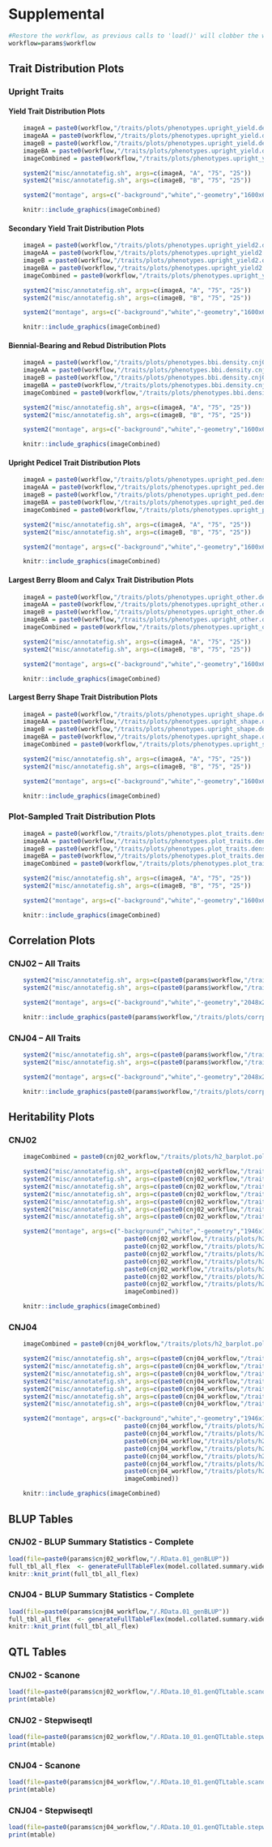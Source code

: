 # Supplemental {#supplemental}

```r
#Restore the workflow, as previous calls to 'load()' will clobber the workflow variable
workflow=params$workflow
```

## Trait Distribution Plots

### Upright Traits

#### Yield Trait Distribution Plots

```r
    imageA = paste0(workflow,"/traits/plots/phenotypes.upright_yield.density.cnj02.png")
    imageAA = paste0(workflow,"/traits/plots/phenotypes.upright_yield.density.cnj02.A.png")
    imageB = paste0(workflow,"/traits/plots/phenotypes.upright_yield.density.cnj04.png")
    imageBA = paste0(workflow,"/traits/plots/phenotypes.upright_yield.density.cnj04.B.png")
    imageCombined = paste0(workflow,"/traits/plots/phenotypes.upright_yield.density.cnj0x.png")
```

```r
    system2("misc/annotatefig.sh", args=c(imageA, "A", "75", "25"))
    system2("misc/annotatefig.sh", args=c(imageB, "B", "75", "25"))
```

```r
    system2("montage", args=c("-background","white","-geometry","1600x640+20+20","-bordercolor","black","-border","2","-tile","1x2",imageAA, imageBA, imageCombined))
```

```r
    knitr::include_graphics(imageCombined)
```

#### Secondary Yield Trait Distribution Plots

```r
    imageA = paste0(workflow,"/traits/plots/phenotypes.upright_yield2.density.cnj02.png")
    imageAA = paste0(workflow,"/traits/plots/phenotypes.upright_yield2.density.cnj02.A.png")
    imageB = paste0(workflow,"/traits/plots/phenotypes.upright_yield2.density.cnj04.png")
    imageBA = paste0(workflow,"/traits/plots/phenotypes.upright_yield2.density.cnj04.B.png")
    imageCombined = paste0(workflow,"/traits/plots/phenotypes.upright_yield2.density.cnj0x.png")
```

```r
    system2("misc/annotatefig.sh", args=c(imageA, "A", "75", "25"))
    system2("misc/annotatefig.sh", args=c(imageB, "B", "75", "25"))
```

```r
    system2("montage", args=c("-background","white","-geometry","1600x640+20+20","-bordercolor","black","-border","2","-tile","1x2",imageAA, imageBA, imageCombined))
```

```r
    knitr::include_graphics(imageCombined)
```

#### Biennial-Bearing and Rebud Distribution Plots

```r
    imageA = paste0(workflow,"/traits/plots/phenotypes.bbi.density.cnj02.png")
    imageAA = paste0(workflow,"/traits/plots/phenotypes.bbi.density.cnj02.A.png")
    imageB = paste0(workflow,"/traits/plots/phenotypes.bbi.density.cnj04.png")
    imageBA = paste0(workflow,"/traits/plots/phenotypes.bbi.density.cnj04.B.png")
    imageCombined = paste0(workflow,"/traits/plots/phenotypes.bbi.density.cnj0x.png")
```

```r
    system2("misc/annotatefig.sh", args=c(imageA, "A", "75", "25"))
    system2("misc/annotatefig.sh", args=c(imageB, "B", "75", "25"))
```

```r
    system2("montage", args=c("-background","white","-geometry","1600x640+20+20","-bordercolor","black","-border","2","-tile","1x2",imageAA, imageBA, imageCombined))
```

```r
    knitr::include_graphics(imageCombined)
```

#### Upright Pedicel Trait Distribution Plots

```r
    imageA = paste0(workflow,"/traits/plots/phenotypes.upright_ped.density.cnj02.png")
    imageAA = paste0(workflow,"/traits/plots/phenotypes.upright_ped.density.cnj02.A.png")
    imageB = paste0(workflow,"/traits/plots/phenotypes.upright_ped.density.cnj04.png")
    imageBA = paste0(workflow,"/traits/plots/phenotypes.upright_ped.density.cnj04.B.png")
    imageCombined = paste0(workflow,"/traits/plots/phenotypes.upright_ped.density.cnj0x.png")
```

```r
    system2("misc/annotatefig.sh", args=c(imageA, "A", "75", "25"))
    system2("misc/annotatefig.sh", args=c(imageB, "B", "75", "25"))
```

```r
    system2("montage", args=c("-background","white","-geometry","1600x640+20+20","-bordercolor","black","-border","2","-tile","1x2",imageAA, imageBA, imageCombined))
```

```r
    knitr::include_graphics(imageCombined)
```

#### Largest Berry Bloom and Calyx Trait Distribution Plots

```r
    imageA = paste0(workflow,"/traits/plots/phenotypes.upright_other.density.cnj02.png")
    imageAA = paste0(workflow,"/traits/plots/phenotypes.upright_other.density.cnj02.A.png")
    imageB = paste0(workflow,"/traits/plots/phenotypes.upright_other.density.cnj04.png")
    imageBA = paste0(workflow,"/traits/plots/phenotypes.upright_other.density.cnj04.B.png")
    imageCombined = paste0(workflow,"/traits/plots/phenotypes.upright_other.density.cnj0x.png")
```

```r
    system2("misc/annotatefig.sh", args=c(imageA, "A", "75", "25"))
    system2("misc/annotatefig.sh", args=c(imageB, "B", "75", "25"))
```

```r
    system2("montage", args=c("-background","white","-geometry","1600x640+20+20","-bordercolor","black","-border","2","-tile","1x2",imageAA, imageBA, imageCombined))
```

```r
    knitr::include_graphics(imageCombined)
```

#### Largest Berry Shape Trait Distribution Plots

```r
    imageA = paste0(workflow,"/traits/plots/phenotypes.upright_shape.density.cnj02.png")
    imageAA = paste0(workflow,"/traits/plots/phenotypes.upright_shape.density.cnj02.A.png")
    imageB = paste0(workflow,"/traits/plots/phenotypes.upright_shape.density.cnj04.png")
    imageBA = paste0(workflow,"/traits/plots/phenotypes.upright_shape.density.cnj04.B.png")
    imageCombined = paste0(workflow,"/traits/plots/phenotypes.upright_shape.density.cnj0x.png")
```

```r
    system2("misc/annotatefig.sh", args=c(imageA, "A", "75", "25"))
    system2("misc/annotatefig.sh", args=c(imageB, "B", "75", "25"))
```

```r
    system2("montage", args=c("-background","white","-geometry","1600x640+20+20","-bordercolor","black","-border","2","-tile","1x2",imageAA, imageBA, imageCombined))
```

```r
    knitr::include_graphics(imageCombined)
```


### Plot-Sampled Trait Distribution Plots

```r
    imageA = paste0(workflow,"/traits/plots/phenotypes.plot_traits.density.cnj02.png")
    imageAA = paste0(workflow,"/traits/plots/phenotypes.plot_traits.density.cnj02.A.png")
    imageB = paste0(workflow,"/traits/plots/phenotypes.plot_traits.density.cnj04.png")
    imageBA = paste0(workflow,"/traits/plots/phenotypes.plot_traits.density.cnj04.B.png")
    imageCombined = paste0(workflow,"/traits/plots/phenotypes.plot_traits.density.cnj0x.png")
```

```r
    system2("misc/annotatefig.sh", args=c(imageA, "A", "75", "25"))
    system2("misc/annotatefig.sh", args=c(imageB, "B", "75", "25"))
```

```r
    system2("montage", args=c("-background","white","-geometry","1600x640+20+20","-bordercolor","black","-border","2","-tile","1x2",imageAA, imageBA, imageCombined))
```

```r
    knitr::include_graphics(imageCombined)
```

## Correlation Plots

### CNJ02 -- All Traits

```r
    system2("misc/annotatefig.sh", args=c(paste0(params$workflow,"/traits/plots/corrplot.cnj02.ts.png"),"A"))
    system2("misc/annotatefig.sh", args=c(paste0(params$workflow,"/traits/plots/corrplot.cnj02.ts.inv.png"),"B"))
```

```r
    system2("montage", args=c("-background","white","-geometry","2048x2048+20+20","-bordercolor","black","-border","2","-tile","1x2",paste0(params$workflow,"/traits/plots/corrplot.cnj02.ts.A.png"), paste0(params$workflow,"/traits/plots/corrplot.cnj02.ts.inv.B.png"), paste0(params$workflow,"/traits/plots/corrplot.cnj02.ts.combined.png")))
```

```r
    knitr::include_graphics(paste0(params$workflow,"/traits/plots/corrplot.cnj02.ts.combined.png"))
```

### CNJ04 -- All Traits
```r
    system2("misc/annotatefig.sh", args=c(paste0(params$workflow,"/traits/plots/corrplot.cnj04.ts.png"),"A"))
    system2("misc/annotatefig.sh", args=c(paste0(params$workflow,"/traits/plots/corrplot.cnj04.ts.inv.png"),"B"))
```

```r
    system2("montage", args=c("-background","white","-geometry","2048x2048+20+20","-bordercolor","black","-border","2","-tile","1x2",paste0(params$workflow,"/traits/plots/corrplot.cnj04.ts.A.png"), paste0(params$workflow,"/traits/plots/corrplot.cnj04.ts.inv.B.png"), paste0(params$workflow,"/traits/plots/corrplot.cnj04.ts.combined.png")))
```

```r
    knitr::include_graphics(paste0(params$workflow,"/traits/plots/corrplot.cnj04.ts.combined.png"))
```

## Heritability Plots

### CNJ02

```r
    imageCombined = paste0(cnj02_workflow,"/traits/plots/h2_barplot.polar.cnj02.png")
```

```r
    system2("misc/annotatefig.sh", args=c(paste0(cnj02_workflow,"/traits/plots/h2_barplot.polar.upright_yield.cnj02.png"),"A"))
    system2("misc/annotatefig.sh", args=c(paste0(cnj02_workflow,"/traits/plots/h2_barplot.polar.upright_yield2.cnj02.png"),"B"))
    system2("misc/annotatefig.sh", args=c(paste0(cnj02_workflow,"/traits/plots/h2_barplot.polar.upright_ped.cnj02.png"),"C"))
    system2("misc/annotatefig.sh", args=c(paste0(cnj02_workflow,"/traits/plots/h2_barplot.polar.upright_other.cnj02.png"),"D"))
    system2("misc/annotatefig.sh", args=c(paste0(cnj02_workflow,"/traits/plots/h2_barplot.polar.upright_shape.cnj02.png"),"E"))
    system2("misc/annotatefig.sh", args=c(paste0(cnj02_workflow,"/traits/plots/h2_barplot.polar.bbi.cnj02.png"),"F"))
    system2("misc/annotatefig.sh", args=c(paste0(cnj02_workflow,"/traits/plots/h2_barplot.polar.plot_traits.cnj02.png"),"G"))
```

```r
    system2("montage", args=c("-background","white","-geometry","1946x1476+20+20","-bordercolor","black","-border","2","-tile","2x4",
                                paste0(cnj02_workflow,"/traits/plots/h2_barplot.polar.upright_yield.cnj02.A.png"),
                                paste0(cnj02_workflow,"/traits/plots/h2_barplot.polar.upright_yield2.cnj02.B.png"),
                                paste0(cnj02_workflow,"/traits/plots/h2_barplot.polar.upright_ped.cnj02.C.png"),
                                paste0(cnj02_workflow,"/traits/plots/h2_barplot.polar.upright_other.cnj02.D.png"),
                                paste0(cnj02_workflow,"/traits/plots/h2_barplot.polar.upright_shape.cnj02.E.png"),
                                paste0(cnj02_workflow,"/traits/plots/h2_barplot.polar.bbi.cnj02.F.png"),
                                paste0(cnj02_workflow,"/traits/plots/h2_barplot.polar.plot_traits.cnj02.G.png"),
                                imageCombined))
```

```r
    knitr::include_graphics(imageCombined)
```

### CNJ04

```r
    imageCombined = paste0(cnj04_workflow,"/traits/plots/h2_barplot.polar.cnj04.png")
```

```r
    system2("misc/annotatefig.sh", args=c(paste0(cnj04_workflow,"/traits/plots/h2_barplot.polar.upright_yield.cnj04.png"),"A"))
    system2("misc/annotatefig.sh", args=c(paste0(cnj04_workflow,"/traits/plots/h2_barplot.polar.upright_yield2.cnj04.png"),"B"))
    system2("misc/annotatefig.sh", args=c(paste0(cnj04_workflow,"/traits/plots/h2_barplot.polar.upright_ped.cnj04.png"),"C"))
    system2("misc/annotatefig.sh", args=c(paste0(cnj04_workflow,"/traits/plots/h2_barplot.polar.upright_other.cnj04.png"),"D"))
    system2("misc/annotatefig.sh", args=c(paste0(cnj04_workflow,"/traits/plots/h2_barplot.polar.upright_shape.cnj04.png"),"E"))
    system2("misc/annotatefig.sh", args=c(paste0(cnj04_workflow,"/traits/plots/h2_barplot.polar.bbi.cnj04.png"),"F"))
    system2("misc/annotatefig.sh", args=c(paste0(cnj04_workflow,"/traits/plots/h2_barplot.polar.plot_traits.cnj04.png"),"G"))
```

```r
    system2("montage", args=c("-background","white","-geometry","1946x1476+20+20","-bordercolor","black","-border","2","-tile","2x4",
                                paste0(cnj04_workflow,"/traits/plots/h2_barplot.polar.upright_yield.cnj04.A.png"),
                                paste0(cnj04_workflow,"/traits/plots/h2_barplot.polar.upright_yield2.cnj04.B.png"),
                                paste0(cnj04_workflow,"/traits/plots/h2_barplot.polar.upright_ped.cnj04.C.png"),
                                paste0(cnj04_workflow,"/traits/plots/h2_barplot.polar.upright_other.cnj04.D.png"),
                                paste0(cnj04_workflow,"/traits/plots/h2_barplot.polar.upright_shape.cnj04.E.png"),
                                paste0(cnj04_workflow,"/traits/plots/h2_barplot.polar.bbi.cnj04.F.png"),
                                paste0(cnj04_workflow,"/traits/plots/h2_barplot.polar.plot_traits.cnj04.G.png"),
                                imageCombined))
```

```r
    knitr::include_graphics(imageCombined)
```


## BLUP Tables

### CNJ02 - BLUP Summary Statistics - Complete
```r
load(file=paste0(params$cnj02_workflow,"/.RData.01_genBLUP"))
full_tbl_all_flex  <- generateFullTableFlex(model.collated.summary.wide.tb)
knitr::knit_print(full_tbl_all_flex)
```

### CNJ04 - BLUP Summary Statistics - Complete
```r
load(file=paste0(params$cnj04_workflow,"/.RData.01_genBLUP"))
full_tbl_all_flex  <- generateFullTableFlex(model.collated.summary.wide.tb)
knitr::knit_print(full_tbl_all_flex)
```

## QTL Tables

### CNJ02 - Scanone
```r
load(file=paste0(params$cnj02_workflow,"/.RData.10_01.genQTLtable.scanone.2"))
print(mtable)
```
### CNJ02 - Stepwiseqtl
```r
load(file=paste0(params$cnj02_workflow,"/.RData.10_01.genQTLtable.stepwiseqtl.2"))
print(mtable)
```

### CNJ04 - Scanone
```r
load(file=paste0(params$cnj04_workflow,"/.RData.10_01.genQTLtable.scanone.2"))
print(mtable)
```
### CNJ04 - Stepwiseqtl
```r
load(file=paste0(params$cnj04_workflow,"/.RData.10_01.genQTLtable.stepwiseqtl.2"))
print(mtable)
```
